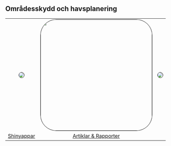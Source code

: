 ## Områdesskydd och havsplanering {style="border: 0"}

|                                                                                                  |                                                                                                                             |                                                                                   |
|:---------------------:|:------------------------------:|:----------------:|
| [![](docs/images/shiny.png){style="border: solid black 1px; border-radius: 50px;"}](/shiny.html) | [![](docs/images/artiklarRapporter.png){style="border: solid black 1px; border-radius: 50px;" width="350"}](rapporter.html) | ![](docs/images/blank.png){style="border: solid black 1px; border-radius: 50px;"} |
|                                    [Shinyappar](/shiny.html)                                     |                                           [Artiklar & Rapporter](/rapporter.html)                                           |                                                                                   |
